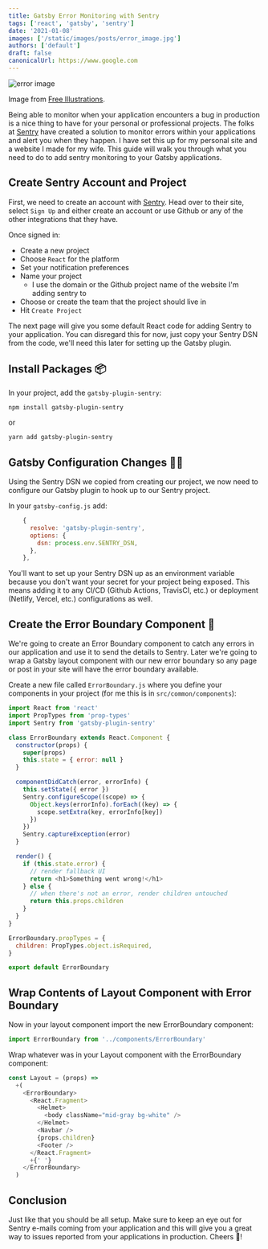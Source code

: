 ```yaml
---
title: Gatsby Error Monitoring with Sentry
tags: ['react', 'gatsby', 'sentry']
date: '2021-01-08'
images: ['/static/images/posts/error_image.jpg']
authors: ['default']
draft: false
canonicalUrl: https://www.google.com
---
```


<Image
  className="w-full rounded-xl"
  alt="error image"
  src="/static/images/posts/error_image.jpg"
  layout="responsive"
  width={450}
  height={250}
/>

<TOCInline toc={props.toc} asDisclosure toHeading={3} />

Image from [Free Illustrations](https://freellustrations.com/).

Being able to monitor when your application encounters a bug in production is a nice thing to have for your personal or professional projects. The folks at [Sentry](https://sentry.io/welcome/) have created a solution to monitor errors within your applications and alert you when they happen. I have set this up for my personal site and a website I made for my wife. This guide will walk you through what you need to do to add sentry monitoring to your Gatsby applications.

## Create Sentry Account and Project

First, we need to create an account with [Sentry](https://sentry.io/welcome/). Head over to their site, select `Sign Up` and either create an account or use Github or any of the other integrations that they have.

Once signed in:

- Create a new project
- Choose `React` for the platform
- Set your notification preferences
- Name your project
  - I use the domain or the Github project name of the website I'm adding sentry to
- Choose or create the team that the project should live in
- Hit `Create Project`

The next page will give you some default React code for adding Sentry to your application. You can disregard this for now, just copy your Sentry DSN from the code, we'll need this later for setting up the Gatsby plugin.

## Install Packages 📦

In your project, add the `gatsby-plugin-sentry`:

```sh
npm install gatsby-plugin-sentry
```

or

```sh
yarn add gatsby-plugin-sentry
```

## Gatsby Configuration Changes 👨‍💻

Using the Sentry DSN we copied from creating our project, we now need to configure our Gatsby plugin to hook up to our Sentry project.

In your `gatsby-config.js` add:

```js
    {
      resolve: 'gatsby-plugin-sentry',
      options: {
        dsn: process.env.SENTRY_DSN,
      },
    },
```

You'll want to set up your Sentry DSN up as an environment variable because you don't want your secret for your project being exposed. This means adding it to any CI/CD (Github Actions, TravisCI, etc.) or deployment (Netlify, Vercel, etc.) configurations as well.

## Create the Error Boundary Component 🧩

We're going to create an Error Boundary component to catch any errors in our application and use it to send the details to Sentry. Later we're going to wrap a Gatsby layout component with our new error boundary so any page or post in your site will have the error boundary available.

Create a new file called `ErrorBoundary.js` where you define your components in your project (for me this is in `src/common/components`):

```js
import React from 'react'
import PropTypes from 'prop-types'
import Sentry from 'gatsby-plugin-sentry'

class ErrorBoundary extends React.Component {
  constructor(props) {
    super(props)
    this.state = { error: null }
  }

  componentDidCatch(error, errorInfo) {
    this.setState({ error })
    Sentry.configureScope((scope) => {
      Object.keys(errorInfo).forEach((key) => {
        scope.setExtra(key, errorInfo[key])
      })
    })
    Sentry.captureException(error)
  }

  render() {
    if (this.state.error) {
      // render fallback UI
      return <h1>Something went wrong!</h1>
    } else {
      // when there's not an error, render children untouched
      return this.props.children
    }
  }
}

ErrorBoundary.propTypes = {
  children: PropTypes.object.isRequired,
}

export default ErrorBoundary
```

## Wrap Contents of Layout Component with Error Boundary

Now in your layout component import the new ErrorBoundary component:

```js
import ErrorBoundary from '../components/ErrorBoundary'
```

Wrap whatever was in your Layout component with the ErrorBoundary component:

```js
const Layout = (props) =>
  +(
    <ErrorBoundary>
      <React.Fragment>
        <Helmet>
          <body className="mid-gray bg-white" />
        </Helmet>
        <Navbar />
        {props.children}
        <Footer />
      </React.Fragment>
      +{' '}
    </ErrorBoundary>
  )
```

## Conclusion

Just like that you should be all setup. Make sure to keep an eye out for Sentry e-mails coming from your application and this will give you a great way to issues reported from your applications in production. Cheers 🍻!
